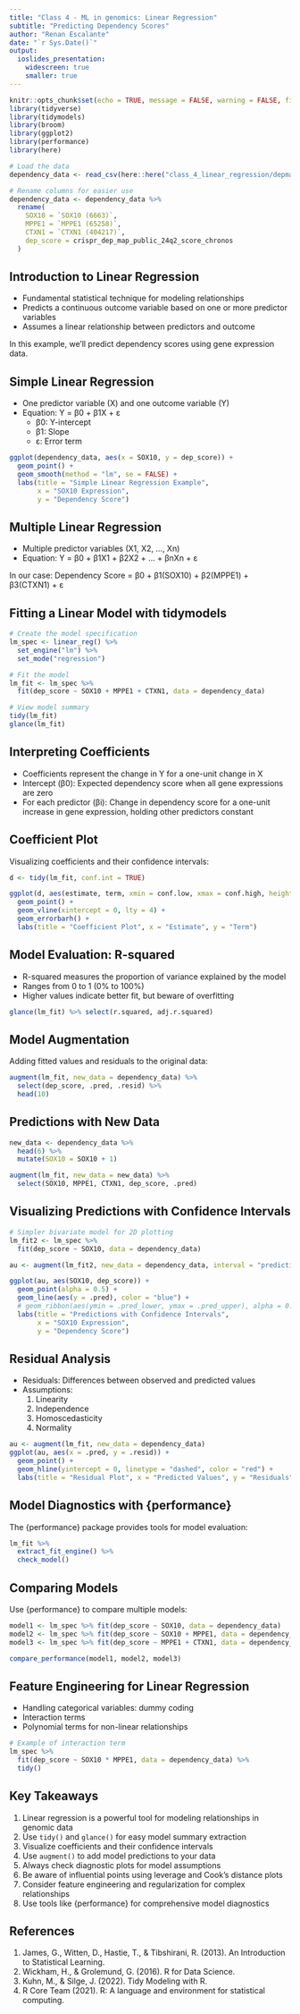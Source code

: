 ```yaml
---
title: "Class 4 - ML in genomics: Linear Regression"
subtitle: "Predicting Dependency Scores"
author: "Renan Escalante"
date: "`r Sys.Date()`"
output:
  ioslides_presentation:
    widescreen: true
    smaller: true
---
```


```r
knitr::opts_chunk$set(echo = TRUE, message = FALSE, warning = FALSE, fig.width = 6, fig.height = 3)
library(tidyverse)
library(tidymodels)
library(broom)
library(ggplot2)
library(performance)
library(here)
```

```r
# Load the data
dependency_data <- read_csv(here::here("class_4_linear_regression/depmap/dependency_score_to_predict.csv"))

# Rename columns for easier use
dependency_data <- dependency_data %>%
  rename(
    SOX10 = `SOX10 (6663)`,
    MPPE1 = `MPPE1 (65258)`,
    CTXN1 = `CTXN1 (404217)`,
    dep_score = crispr_dep_map_public_24q2_score_chronos
  )
```

## Introduction to Linear Regression

- Fundamental statistical technique for modeling relationships
- Predicts a continuous outcome variable based on one or more predictor variables
- Assumes a linear relationship between predictors and outcome

In this example, we'll predict dependency scores using gene expression data.

## Simple Linear Regression

- One predictor variable (X) and one outcome variable (Y)
- Equation: Y = β0 + β1X + ε
  - β0: Y-intercept
  - β1: Slope
  - ε: Error term

```r
ggplot(dependency_data, aes(x = SOX10, y = dep_score)) +
  geom_point() +
  geom_smooth(method = "lm", se = FALSE) +
  labs(title = "Simple Linear Regression Example",
       x = "SOX10 Expression",
       y = "Dependency Score")
```

## Multiple Linear Regression

- Multiple predictor variables (X1, X2, ..., Xn)
- Equation: Y = β0 + β1X1 + β2X2 + ... + βnXn + ε

In our case: Dependency Score = β0 + β1(SOX10) + β2(MPPE1) + β3(CTXN1) + ε

## Fitting a Linear Model with tidymodels

```r
# Create the model specification
lm_spec <- linear_reg() %>%
  set_engine("lm") %>%
  set_mode("regression")

# Fit the model
lm_fit <- lm_spec %>%
  fit(dep_score ~ SOX10 + MPPE1 + CTXN1, data = dependency_data)

# View model summary
tidy(lm_fit)
glance(lm_fit)
```

## Interpreting Coefficients

- Coefficients represent the change in Y for a one-unit change in X
- Intercept (β0): Expected dependency score when all gene expressions are zero
- For each predictor (βi): Change in dependency score for a one-unit increase in gene expression, holding other predictors constant

## Coefficient Plot

Visualizing coefficients and their confidence intervals:

```r
d <- tidy(lm_fit, conf.int = TRUE)

ggplot(d, aes(estimate, term, xmin = conf.low, xmax = conf.high, height = 0)) +
  geom_point() +
  geom_vline(xintercept = 0, lty = 4) +
  geom_errorbarh() +
  labs(title = "Coefficient Plot", x = "Estimate", y = "Term")
```

## Model Evaluation: R-squared

- R-squared measures the proportion of variance explained by the model
- Ranges from 0 to 1 (0% to 100%)
- Higher values indicate better fit, but beware of overfitting

```r
glance(lm_fit) %>% select(r.squared, adj.r.squared)
```

## Model Augmentation

Adding fitted values and residuals to the original data:

```r
augment(lm_fit, new_data = dependency_data) %>%
  select(dep_score, .pred, .resid) %>%
  head(10)
```

## Predictions with New Data

```r
new_data <- dependency_data %>%
  head(6) %>%
  mutate(SOX10 = SOX10 + 1)

augment(lm_fit, new_data = new_data) %>%
  select(SOX10, MPPE1, CTXN1, dep_score, .pred)
```

## Visualizing Predictions with Confidence Intervals

```r
# Simpler bivariate model for 2D plotting
lm_fit2 <- lm_spec %>%
  fit(dep_score ~ SOX10, data = dependency_data)

au <- augment(lm_fit2, new_data = dependency_data, interval = "prediction")

ggplot(au, aes(SOX10, dep_score)) +
  geom_point(alpha = 0.5) +
  geom_line(aes(y = .pred), color = "blue") +
  # geom_ribbon(aes(ymin = .pred_lower, ymax = .pred_upper), alpha = 0.2) +
  labs(title = "Predictions with Confidence Intervals",
       x = "SOX10 Expression",
       y = "Dependency Score")
```

## Residual Analysis

- Residuals: Differences between observed and predicted values
- Assumptions:
  1. Linearity
  2. Independence
  3. Homoscedasticity
  4. Normality

```r
au <- augment(lm_fit, new_data = dependency_data)
ggplot(au, aes(x = .pred, y = .resid)) +
  geom_point() +
  geom_hline(yintercept = 0, linetype = "dashed", color = "red") +
  labs(title = "Residual Plot", x = "Predicted Values", y = "Residuals")
```


## Model Diagnostics with {performance}

The {performance} package provides tools for model evaluation:

```r
lm_fit %>% 
  extract_fit_engine() %>% 
  check_model()
```

## Comparing Models

Use {performance} to compare multiple models:

```r
model1 <- lm_spec %>% fit(dep_score ~ SOX10, data = dependency_data)
model2 <- lm_spec %>% fit(dep_score ~ SOX10 + MPPE1, data = dependency_data)
model3 <- lm_spec %>% fit(dep_score ~ MPPE1 + CTXN1, data = dependency_data)

compare_performance(model1, model2, model3)
```

## Feature Engineering for Linear Regression

- Handling categorical variables: dummy coding
- Interaction terms
- Polynomial terms for non-linear relationships

```r
# Example of interaction term
lm_spec %>%
  fit(dep_score ~ SOX10 * MPPE1, data = dependency_data) %>%
  tidy()
```

## Key Takeaways

1. Linear regression is a powerful tool for modeling relationships in genomic data
2. Use `tidy()` and `glance()` for easy model summary extraction
3. Visualize coefficients and their confidence intervals
4. Use `augment()` to add model predictions to your data
5. Always check diagnostic plots for model assumptions
6. Be aware of influential points using leverage and Cook's distance plots
7. Consider feature engineering and regularization for complex relationships
8. Use tools like {performance} for comprehensive model diagnostics

## References

1. James, G., Witten, D., Hastie, T., & Tibshirani, R. (2013). An Introduction to Statistical Learning.
2. Wickham, H., & Grolemund, G. (2016). R for Data Science.
3. Kuhn, M., & Silge, J. (2022). Tidy Modeling with R.
4. R Core Team (2021). R: A language and environment for statistical computing.